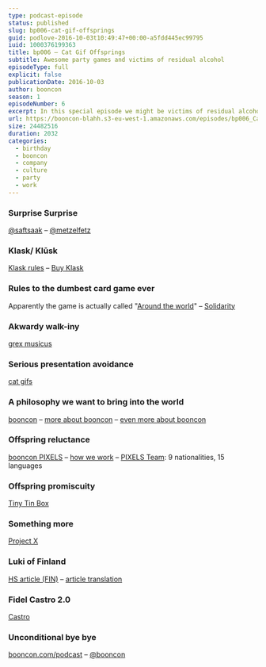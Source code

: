 ```yaml
---
type: podcast-episode
status: published
slug: bp006-cat-gif-offsprings
guid: podlove-2016-10-03t10:49:47+00:00-a5fdd445ec99795
iuid: 1000376199363
title: bp006 – Cat Gif Offsprings
subtitle: Awesome party games and victims of residual alcohol
episodeType: full
explicit: false
publicationDate: 2016-10-03
author: booncon
season: 1
episodeNumber: 6
excerpt: In this special episode we might be victims of residual alcohol and talk about our company turning 5 and awesome party games.
url: https://booncon-blahh.s3-eu-west-1.amazonaws.com/episodes/bp006_CatGifOffsprings.mp3
size: 24482516
duration: 2032
categories:
  - birthday
  - booncon
  - company
  - culture
  - party
  - work
---
```


### Surprise Surprise

[@saftsaak](https://twitter.com/saftsaak) – [@metzelfetz](https://twitter.com/metzelfetz)

### Klask/ Klūsk

[Klask rules](http://klask.me/services/rules-in-english/) – [Buy Klask](http://intl.target.com/p/klask-board-game/-/A-50939234)

### Rules to the dumbest card game ever

Apparently the game is actually called "[Around the world](<https://en.wikipedia.org/wiki/Around_the_World_(card_game)>)" – [Solidarity](http://www.dictionary.com/browse/solidarity)

### Akwardy walk-iny

[grex musicus](http://grexmusicus.fi/)

### Serious presentation avoidance

[cat gifs](http://giphy.com/search/funny-cat)

### A philosophy we want to bring into the world

[booncon](http://booncon.com/) – [more about booncon](http://boonconic.com/booncon-a-new-year-a-new-dawn/) – [even more about booncon](http://boonconic.com/the-eagle-has-landed/)

### Offspring reluctance

[booncon PIXELS](http://pixels.fi/) – [how we work](http://boonconic.com/better_projects/) – [PIXELS Team](http://pixels.fi/en/about-us): 9 nationalities, 15 languages

### Offspring promiscuity

[Tiny Tin Box](http://tinytinbox.com/)

### Something more

[Project X](<https://en.wikipedia.org/wiki/Project_X_(2012_film)>)

### Luki of Finland

[HS article (FIN)](http://www.hs.fi/kaupunki/a1471141434775?jako=c417afac6e5b9436f453d6a0359769b2) – [article translation](http://boonconic.com/entrepreneur-lukas-hafner-interviewed-by-helsingin-sanomat/)

### Fidel Castro 2.0

[Castro](http://supertop.co/castro/)

### Unconditional bye bye

[booncon.com/podcast](http://booncon.com/podcast) – [@booncon](https://twitter.com/booncon)
